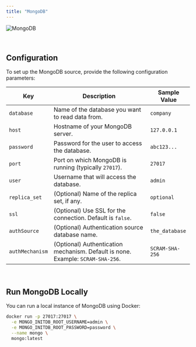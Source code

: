 ```yaml
---
title: "MongoDB"
---
```


![MongoDB](https://upload.wikimedia.org/wikipedia/commons/thumb/9/93/MongoDB_Logo.svg/2560px-MongoDB_Logo.svg.png)

<br/>

## Configuration

To set up the MongoDB source, provide the following configuration parameters:

| Key              | Description                                                                 | Sample Value         |
| ---------------- | --------------------------------------------------------------------------- | -------------------- |
| `database`       | Name of the database you want to read data from.                            | `company`             |
| `host`           | Hostname of your MongoDB server.                                             | `127.0.0.1`           |
| `password`       | Password for the user to access the database.                               | `abc123...`           |
| `port`           | Port on which MongoDB is running (typically `27017`).                       | `27017`               |
| `user`           | Username that will access the database.                                     | `admin`               |
| `replica_set`    | (Optional) Name of the replica set, if any.                                  | `optional`            |
| `ssl`            | (Optional) Use SSL for the connection. Default is `false`.                   | `false`               |
| `authSource`     | (Optional) Authentication source database name.                             | `the_database`        |
| `authMechanism`  | (Optional) Authentication mechanism. Default is none. Example: `SCRAM-SHA-256`. | `SCRAM-SHA-256`    |

<br/>

## Run MongoDB Locally

You can run a local instance of MongoDB using Docker:

```bash
docker run -p 27017:27017 \
  -e MONGO_INITDB_ROOT_USERNAME=admin \
  -e MONGO_INITDB_ROOT_PASSWORD=password \
  --name mongo \
  mongo:latest
```
